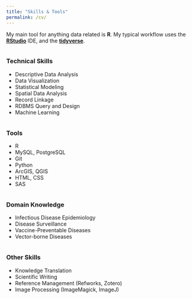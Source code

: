 ```yaml
---
title: "Skills & Tools"
permalink: /cv/
---
```


My main tool for anything data related is **R**. My typical workflow uses the [**RStudio**](https://rstudio.com/products/rstudio/) IDE, and the [**tidyverse**](https://www.tidyverse.org/).  

<!-- Use formattable package to create  -->
<div class="row">
<div class="column">
<h3>Technical Skills</h3><p>
- Descriptive Data Analysis  
- Data Visualization  
- Statistical Modeling  
- Spatial Data Analysis  
- Record Linkage  
- RDBMS Query and Design  
- Machine Learning  
</p>
</div>
<div class="column">
<h3>Tools</h3><p>
- R  
- MySQL, PostgreSQL  
- Git
- Python  
- ArcGIS, QGIS  
- HTML, CSS  
- SAS  
</p>
</div>
<div class="column">
<h3>Domain Knowledge</h3><p>
- Infectious Disease Epidemiology  
- Disease Surveillance  
- Vaccine-Preventable Diseases  
- Vector-borne Diseases  
</p>
</div>
<div class="column">
<h3>Other Skills</h3><p>
- Knowledge Translation  
- Scientific Writing  
- Reference Management (Refworks, Zotero)  
- Image Processing (ImageMagick, ImageJ)  
</p>
</div>
</div>

<br>
